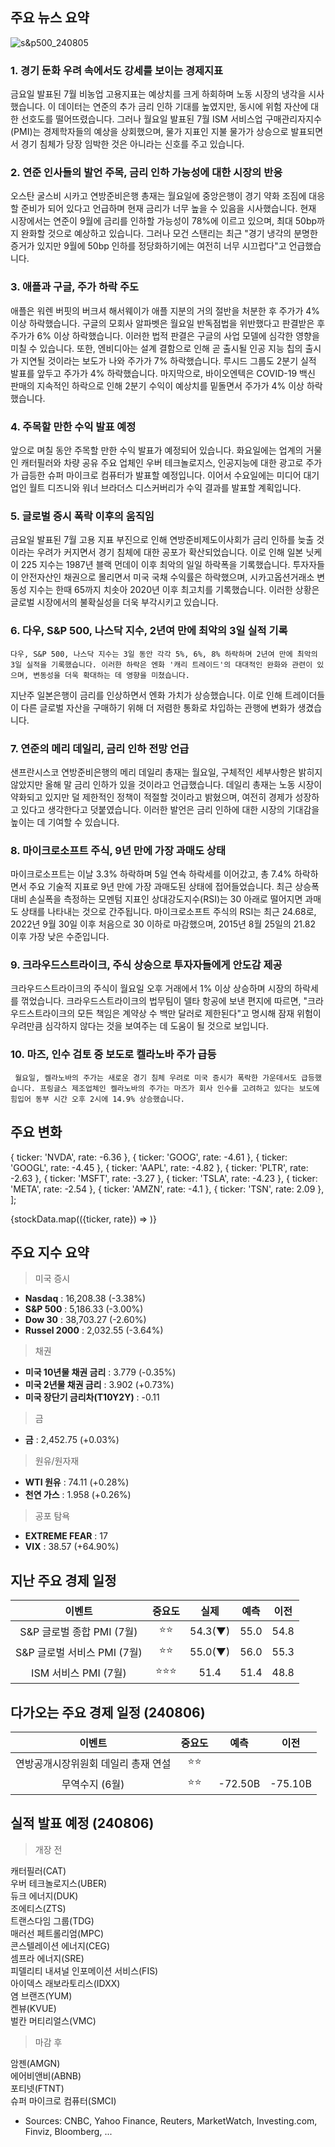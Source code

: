 ## 주요 뉴스 요약

![s&p500_240805](/map/240805.png)

### 1. **경기 둔화 우려 속에서도 강세를 보이는 경제지표**

금요일 발표된 7월 비농업 고용지표는 예상치를 크게 하회하며 노동 시장의 냉각을 시사했습니다. 이 데이터는 연준의 추가 금리 인하 기대를 높였지만, 동시에 위험 자산에 대한 선호도를 떨어뜨렸습니다. 그러나 월요일 발표된 7월 ISM 서비스업 구매관리자지수(PMI)는 경제학자들의 예상을 상회했으며, 물가 지표인 지불 물가가 상승으로 발표되면서 경기 침체가 당장 임박한 것은 아니라는 신호를 주고 있습니다.

### 2. **연준 인사들의 발언 주목, 금리 인하 가능성에 대한 시장의 반응**

오스탄 굴스비 시카고 연방준비은행 총재는 월요일에 중앙은행이 경기 약화 조짐에 대응할 준비가 되어 있다고 언급하며 현재 금리가 너무 높을 수 있음을 시사했습니다. 현재 시장에서는 연준이 9월에 금리를 인하할 가능성이 78%에 이르고 있으며, 최대 50bp까지 완화할 것으로 예상하고 있습니다. 그러나 모건 스탠리는 최근 "경기 냉각의 분명한 증거가 있지만 9월에 50bp 인하를 정당화하기에는 여전히 너무 시끄럽다"고 언급했습니다.

### 3. **애플과 구글, 주가 하락 주도**

애플은 워렌 버핏의 버크셔 해서웨이가 애플 지분의 거의 절반을 처분한 후 주가가 4% 이상 하락했습니다. 구글의 모회사 알파벳은 월요일 반독점법을 위반했다고 판결받은 후 주가가 6% 이상 하락했습니다. 이러한 법적 판결은 구글의 사업 모델에 심각한 영향을 미칠 수 있습니다. 또한, 엔비디아는 설계 결함으로 인해 곧 출시될 인공 지능 칩의 출시가 지연될 것이라는 보도가 나와 주가가 7% 하락했습니다. 루시드 그룹도 2분기 실적 발표를 앞두고 주가가 4% 하락했습니다. 마지막으로, 바이오엔텍은 COVID-19 백신 판매의 지속적인 하락으로 인해 2분기 수익이 예상치를 밑돌면서 주가가 4% 이상 하락했습니다.

### 4. **주목할 만한 수익 발표 예정**

앞으로 며칠 동안 주목할 만한 수익 발표가 예정되어 있습니다. 화요일에는 업계의 거물인 캐터필러와 차량 공유 주요 업체인 우버 테크놀로지스, 인공지능에 대한 광고로 주가가 급등한 슈퍼 마이크로 컴퓨터가 발표할 예정입니다. 이어서 수요일에는 미디어 대기업인 월트 디즈니와 워너 브라더스 디스커버리가 수익 결과를 발표할 계획입니다.

### 5. **글로벌 증시 폭락 이후의 움직임**

금요일 발표된 7월 고용 지표 부진으로 인해 연방준비제도이사회가 금리 인하를 늦출 것이라는 우려가 커지면서 경기 침체에 대한 공포가 확산되었습니다. 이로 인해 일본 닛케이 225 지수는 1987년 블랙 먼데이 이후 최악의 일일 하락폭을 기록했습니다. 투자자들이 안전자산인 채권으로 몰리면서 미국 국채 수익률은 하락했으며, 시카고옵션거래소 변동성 지수는 한때 65까지 치솟아 2020년 이후 최고치를 기록했습니다. 이러한 상황은 글로벌 시장에서의 불확실성을 더욱 부각시키고 있습니다.

### 6. **다우, S&P 500, 나스닥 지수, 2년여 만에 최악의 3일 실적 기록**

    다우, S&P 500, 나스닥 지수는 3일 동안 각각 5%, 6%, 8% 하락하며 2년여 만에 최악의 3일 실적을 기록했습니다. 이러한 하락은 엔화 '캐리 트레이드'의 대대적인 완화와 관련이 있으며, 변동성을 더욱 확대하는 데 영향을 미쳤습니다.

지난주 일본은행이 금리를 인상하면서 엔화 가치가 상승했습니다. 이로 인해 트레이더들이 다른 글로벌 자산을 구매하기 위해 더 저렴한 통화로 차입하는 관행에 변화가 생겼습니다.

### 7. **연준의 메리 데일리, 금리 인하 전망 언급**

샌프란시스코 연방준비은행의 메리 데일리 총재는 월요일, 구체적인 세부사항은 밝히지 않았지만 올해 말 금리 인하가 있을 것이라고 언급했습니다. 데일리 총재는 노동 시장이 약화되고 있지만 덜 제한적인 정책이 적절할 것이라고 밝혔으며, 여전히 경제가 성장하고 있다고 생각한다고 덧붙였습니다. 이러한 발언은 금리 인하에 대한 시장의 기대감을 높이는 데 기여할 수 있습니다.

### 8. **마이크로소프트 주식, 9년 만에 가장 과매도 상태**

마이크로소프트는 이날 3.3% 하락하며 5일 연속 하락세를 이어갔고, 총 7.4% 하락하면서 주요 기술적 지표로 9년 만에 가장 과매도된 상태에 접어들었습니다. 최근 상승폭 대비 손실폭을 측정하는 모멘텀 지표인 상대강도지수(RSI)는 30 아래로 떨어지면 과매도 상태를 나타내는 것으로 간주됩니다. 마이크로소프트 주식의 RSI는 최근 24.68로, 2022년 9월 30일 이후 처음으로 30 이하로 마감했으며, 2015년 8월 25일의 21.82 이후 가장 낮은 수준입니다.

### 9. **크라우드스트라이크, 주식 상승으로 투자자들에게 안도감 제공**

크라우드스트라이크의 주식이 월요일 오후 거래에서 1% 이상 상승하며 시장의 하락세를 꺾었습니다. 크라우드스트라이크의 법무팀이 델타 항공에 보낸 편지에 따르면, "크라우드스트라이크의 모든 책임은 계약상 수 백만 달러로 제한된다"고 명시해 잠재 위험이 우려만큼 심각하지 않다는 것을 보여주는 데 도움이 될 것으로 보입니다.

### 10. **마즈, 인수 검토 중 보도로 켈라노바 주가 급등**

     월요일, 켈라노바의 주가는 새로운 경기 침체 우려로 미국 증시가 폭락한 가운데서도 급등했습니다. 프링글스 제조업체인 켈라노바의 주가는 마즈가 회사 인수를 고려하고 있다는 보도에 힘입어 동부 시간 오후 2시에 14.9% 상승했습니다.

## 주요 변화

  { ticker: 'NVDA', rate: -6.36 },
  { ticker: 'GOOG', rate: -4.61 },
  { ticker: 'GOOGL', rate: -4.45 },
  { ticker: 'AAPL', rate: -4.82 },
  { ticker: 'PLTR', rate: -2.63 },
  { ticker: 'MSFT', rate: -3.27 },
  { ticker: 'TSLA', rate: -4.23 },
  { ticker: 'META', rate: -2.54 },
  { ticker: 'AMZN', rate: -4.1 },
  { ticker: 'TSN', rate: 2.09 },
];

{stockData.map(({ticker, rate}) => <StockCardMini ticker={ticker} rate={rate}></StockCardMini>)}

## 주요 지수 요약

> 미국 증시

- **Nasdaq** : 16,208.38 (-3.38%)
- **S&P 500** : 5,186.33 (-3.00%)
- **Dow 30** : 38,703.27 (-2.60%)
- **Russel 2000** : 2,032.55 (-3.64%)

> 채권

- **미국 10년물 채권 금리** : 3.779 (-0.35%)
- **미국 2년물 채권 금리** : 3.902 (+0.73%)
- **미국 장단기 금리차(T10Y2Y)** : -0.11

> 금

- **금** : 2,452.75 (+0.03%)

> 원유/원자재

- **WTI 원유** : 74.11 (+0.28%)
- **천연 가스** : 1.958 (+0.26%)

> 공포 탐욕

- **EXTREME FEAR** : 17
- **VIX** : 38.57 (+64.90%)

## 지난 주요 경제 일정

|           이벤트            | 중요도 |  실제   | 예측 | 이전 |
| :-------------------------: | :----: | :-----: | :--: | ---- |
|  S&P 글로벌 종합 PMI (7월)  |  ⭐⭐  | 54.3(▼) | 55.0 | 54.8 |
| S&P 글로벌 서비스 PMI (7월) |  ⭐⭐  | 55.0(▼) | 56.0 | 55.3 |
|    ISM 서비스 PMI (7월)     | ⭐⭐⭐ |  51.4   | 51.4 | 48.8 |

## 다가오는 주요 경제 일정 (240806)

|               이벤트                | 중요도 |  예측   |  이전   |
| :---------------------------------: | :----: | :-----: | :-----: |
| 연방공개시장위원회 데일리 총재 연설 |  ⭐⭐  |         |         |
|           무역수지 (6월)            |  ⭐⭐  | -72.50B | -75.10B |

## 실적 발표 예정 (240806)

> 개장 전

캐터필러(CAT)  
우버 테크놀로지스(UBER)  
듀크 에너지(DUK)  
조에티스(ZTS)  
트랜스다임 그룹(TDG)  
매러선 페트롤리엄(MPC)  
콘스텔레이션 에너지(CEG)  
셈프라 에너지(SRE)  
피델리티 내셔널 인포메이션 서비스(FIS)  
아이덱스 래보라토리스(IDXX)  
염 브랜즈(YUM)  
켄뷰(KVUE)  
벌칸 머티리얼스(VMC)

> 마감 후

암젠(AMGN)  
에어비앤비(ABNB)  
포티넷(FTNT)  
슈퍼 마이크로 컴퓨터(SMCI)

- Sources: CNBC, Yahoo Finance, Reuters, MarketWatch, Investing.com, Finviz, Bloomberg, ...

